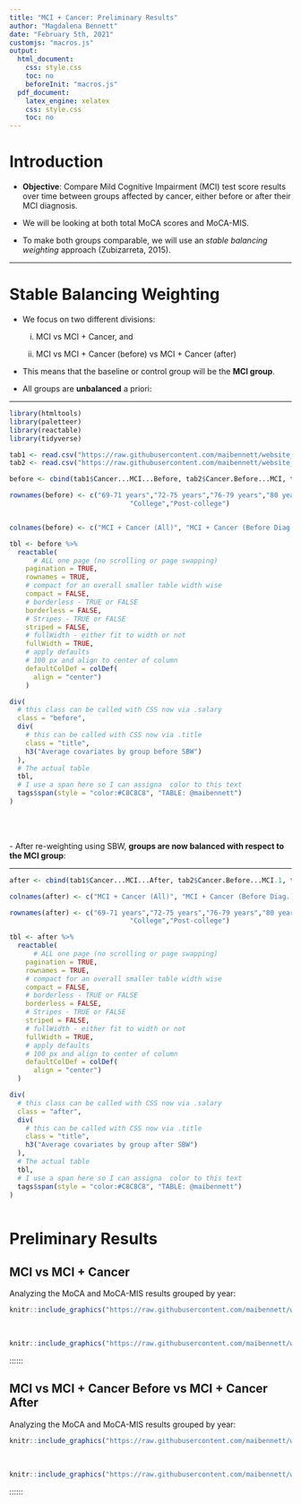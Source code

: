```yaml
---
title: "MCI + Cancer: Preliminary Results"
author: "Magdalena Bennett"
date: "February 5th, 2021"
customjs: "macros.js"
output: 
  html_document:
    css: style.css 
    toc: no
    beforeInit: "macros.js"
  pdf_document: 
    latex_engine: xelatex
    css: style.css
    toc: no
---
```


# Introduction

- **Objective**: Compare Mild Cognitive Impairment (MCI) test score results over time between groups affected by cancer, either before or after their MCI diagnosis.

- We will be looking at both total MoCA scores and MoCA-MIS.

- To make both groups comparable, we will use an *stable balancing weighting* approach (Zubizarreta, 2015).

---

# Stable Balancing Weighting

- We focus on two different divisions: 
  
  (i) MCI vs MCI + Cancer, and
  
  (ii) MCI vs MCI + Cancer (before) vs MCI + Cancer (after)
  
  
- This means that the baseline or control group will be the **MCI group**.

- All groups are **unbalanced** a priori:

---

```r
library(htmltools)
library(paletteer)
library(reactable)
library(tidyverse)

tab1 <- read.csv("https://raw.githubusercontent.com/maibennett/website_github/master/exampleSite/content/results/cancer/balance_cancer.csv")
tab2 <- read.csv("https://raw.githubusercontent.com/maibennett/website_github/master/exampleSite/content/results/cancer/balance.csv")

before <- cbind(tab1$Cancer...MCI...Before, tab2$Cancer.Before...MCI, tab2$Cancer.After...MCI, tab1$MCI)

rownames(before) <- c("69-71 years","72-75 years","76-79 years","80 years or older","Female", "High school","Some college",
                              "College","Post-college")


colnames(before) <- c("MCI + Cancer (All)", "MCI + Cancer (Before Diag.)", "MCI + Cancer (After Diag.)", "MCI")

tbl <- before %>%
  reactable(
      # ALL one page (no scrolling or page swapping)
    pagination = TRUE,
    rownames = TRUE,
    # compact for an overall smaller table width wise
    compact = FALSE,
    # borderless - TRUE or FALSE
    borderless = FALSE,
    # Stripes - TRUE or FALSE
    striped = FALSE,
    # fullWidth - either fit to width or not
    fullWidth = TRUE,
    # apply defaults
    # 100 px and align to center of column
    defaultColDef = colDef(
      align = "center")
    )

div(
  # this class can be called with CSS now via .salary
  class = "before",
  div(
    # this can be called with CSS now via .title
    class = "title",
    h3("Average covariates by group before SBW")
  ),
  # The actual table
  tbl,
  # I use a span here so I can assigna  color to this text
  tags$span(style = "color:#C8C8C8", "TABLE: @maibennett")
)
  
```

<br>
<br>
- After re-weighting using SBW, **groups are now balanced with respect to the MCI group**:

---

```r
after <- cbind(tab1$Cancer...MCI...After, tab2$Cancer.Before...MCI.1, tab2$Cancer.After...MCI.1, tab1$MCI)

colnames(after) <- c("MCI + Cancer (All)", "MCI + Cancer (Before Diag.)", "MCI + Cancer (After Diag.)", "MCI")

rownames(after) <- c("69-71 years","72-75 years","76-79 years","80 years or older","Female", "High school","Some college",
                              "College","Post-college")

tbl <- after %>%
  reactable(
      # ALL one page (no scrolling or page swapping)
    pagination = TRUE,
    rownames = TRUE,
    # compact for an overall smaller table width wise
    compact = FALSE,
    # borderless - TRUE or FALSE
    borderless = FALSE,
    # Stripes - TRUE or FALSE
    striped = FALSE,
    # fullWidth - either fit to width or not
    fullWidth = TRUE,
    # apply defaults
    # 100 px and align to center of column
    defaultColDef = colDef(
      align = "center")
  )

div(
  # this class can be called with CSS now via .salary
  class = "after",
  div(
    # this can be called with CSS now via .title
    class = "title",
    h3("Average covariates by group after SBW")
  ),
  # The actual table
  tbl,
  # I use a span here so I can assigna  color to this text
  tags$span(style = "color:#C8C8C8", "TABLE: @maibennett")
)
  
```

# Preliminary Results

## MCI vs MCI + Cancer

Analyzing the MoCA and MoCA-MIS results grouped by year:

::: {.col data-latex="{0.47\textwidth}"}

```r
knitr::include_graphics("https://raw.githubusercontent.com/maibennett/website_github/master/exampleSite/content/results/cancer/mocat_cancer.svg")

```
:::

::: {.col data-latex="{0.06\textwidth}"}
\ 
<!-- an empty Div (with a white space), serving as
a column separator -->
:::

::: {.col data-latex="{0.47\textwidth}"}

```r
knitr::include_graphics("https://raw.githubusercontent.com/maibennett/website_github/master/exampleSite/content/results/cancer/mocamis_cancer.svg")

```
:::
::::::


## MCI vs MCI + Cancer Before vs MCI + Cancer After

Analyzing the MoCA and MoCA-MIS results grouped by year:

::: {.col data-latex="{0.47\textwidth}"}

```r
knitr::include_graphics("https://raw.githubusercontent.com/maibennett/website_github/master/exampleSite/content/results/cancer/mocat_cancer2.svg")

```
:::

::: {.col data-latex="{0.06\textwidth}"}
\ 
<!-- an empty Div (with a white space), serving as
a column separator -->
:::

::: {.col data-latex="{0.47\textwidth}"}

```r
knitr::include_graphics("https://raw.githubusercontent.com/maibennett/website_github/master/exampleSite/content/results/cancer/mocamis_cancer2.svg")

```
:::
::::::
